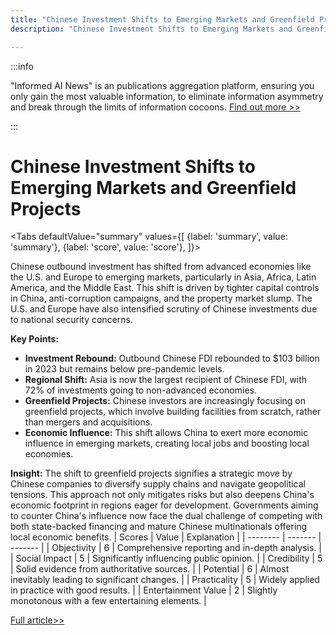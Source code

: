 ```yaml
---
title: "Chinese Investment Shifts to Emerging Markets and Greenfield Projects"
description: "Chinese Investment Shifts to Emerging Markets and Greenfield Projects"

---
```



:::info

"Informed AI News" is an publications aggregation platform, ensuring you only gain the most valuable information, to eliminate information asymmetry and break through the limits of information cocoons.  [Find out more >>](/)

:::

# Chinese Investment Shifts to Emerging Markets and Greenfield Projects


<Tabs
	defaultValue="summary"
	values={[
	{label: 'summary', value: 'summary'},
	{label: 'score', value: 'score'},
]}>
<TabItem value="summary">


Chinese outbound investment has shifted from advanced economies like the U.S. and Europe to emerging markets, particularly in Asia, Africa, Latin America, and the Middle East. This shift is driven by tighter capital controls in China, anti-corruption campaigns, and the property market slump. The U.S. and Europe have also intensified scrutiny of Chinese investments due to national security concerns.

**Key Points:**
- **Investment Rebound:** Outbound Chinese FDI rebounded to $103 billion in 2023 but remains below pre-pandemic levels.
- **Regional Shift:** Asia is now the largest recipient of Chinese FDI, with 72% of investments going to non-advanced economies.
- **Greenfield Projects:** Chinese investors are increasingly focusing on greenfield projects, which involve building facilities from scratch, rather than mergers and acquisitions.
- **Economic Influence:** This shift allows China to exert more economic influence in emerging markets, creating local jobs and boosting local economies.

**Insight:**
The shift to greenfield projects signifies a strategic move by Chinese companies to diversify supply chains and navigate geopolitical tensions. This approach not only mitigates risks but also deepens China's economic footprint in regions eager for development. Governments aiming to counter China's influence now face the dual challenge of competing with both state-backed financing and mature Chinese multinationals offering local economic benefits.
</TabItem>
<TabItem value="score">
	| Scores     | Value   | Explanation |
	| -------- | ------- | ------- |
	| Objectivity  | 6    | Comprehensive reporting and in-depth analysis.    |
	| Social Impact | 5     | Significantly influencing public opinion.    |
	| Credibility    | 5    | Solid evidence from authoritative sources.    |
	| Potential    | 6    | Almost inevitably leading to significant changes.    |
	| Practicality    | 5    | Widely applied in practice with good results.    |
	| Entertainment Value    | 2    | Slightly monotonous with a few entertaining elements.    |
</TabItem>
</Tabs>

[Full article>>](https://asia.nikkei.com/Business/Business-trends/Chinese-deal-activity-shifts-toward-emerging-markets-and-into-greenfields)
